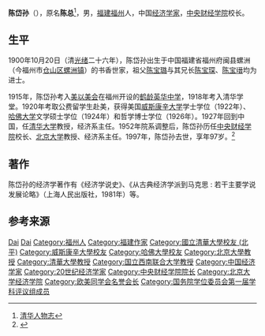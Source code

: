 {{Infobox person
|name=陈岱孙
|image=
|sex=男
|birth_date=1900年10月20日
|birth_place={{QING}}[[福建省|福建省]][[福州府|福州府]]闽县螺洲
|death_date={{death date and age |1997|7|27|1900|10|20|}}
|death_place={{PRC}}[[北京|北京]]
|nationality={{PRC}}
|occupation=[[经济学家|经济学家]]
|educate=[[威斯康辛大学|威斯康辛大学]]学士学位<br>[[哈佛大学|哈佛大学]]文学硕士学位<br>[[哈佛大学|哈佛大学]]哲学博士学位
|past=[[清华大学|清华大学]]教授及经济系主任<br>[[中央财经学院|中央财经学院]]校长<br>[[北京大学|北京大学]]教授、经济系主任
|work=《经济学说史》<br>《从古典经济学派到马克思: 若干主要学说发展论略》
|spouse=终生未婚
|relatives=祖父：[[陈宝璐|陈宝璐]]<br>祖父兄长：[[陈宝琛|陈宝琛]]<br>祖父兄长：[[陈宝瑨|陈宝瑨]]
}}

'''陈岱孙'''（{{bd|1900年|10月20日|1997年|7月27日}}），原名'''陈总'''<ref>[ftp://52jyw.com/电子图书/035/K/A2004921.pdf 清华人物志]</ref>，男，[[福建|福建]][[福州|福州]]人，中国[[经济学家|经济学家]]，[[中央财经学院|中央财经学院]]校长。

== 生平 ==
1900年10月20日（清[[光绪|光绪]]二十六年），陈岱孙出生于中国福建省福州府闽县螺洲（今福州市[[仓山区|仓山区]][[螺洲镇|螺洲镇]]）的书香世家，祖父[[陈宝璐|陈宝璐]]与其兄长[[陈宝琛|陈宝琛]]、[[陈宝瑨|陈宝瑨]]均为进士。

1915年，陈岱孙考入[[美以美会|美以美会]]在福州开设的[[鹤龄英华中学|鹤龄英华中学]]，1918年考入清华学堂。1920年考取公费留学生赴美，获得美国[[威斯康辛大学|威斯康辛大学]]学士学位（1922年）、[[哈佛大学|哈佛大学]]文学硕士学位（1924年）和哲学博士学位（1926年）。1927年回到中国，任[[清华大学|清华大学]]教授，经济系主任。1952年院系调整后，陈岱孙历任[[中央财经学院|中央财经学院]]校长、[[北京大学|北京大学]]教授、经济系主任。1997年，陈岱孙去世，享年97岁。<ref>{{Cite web |url=http://econ.pku.edu.cn/displaynews.php?id=100739# |title=岱岳长青，师风永存 |access-date=2016-05-31 |archive-url=https://web.archive.org/web/20160701091052/http://econ.pku.edu.cn/displaynews.php?id=100739# |archive-date=2016-07-01 |dead-url=yes }}</ref>

== 著作 ==
陈岱孙的经济学著作有《经济学说史》、《从古典经济学派到马克思 : 若干主要学说发展论略》（上海人民出版社，1981年）等。

== 参考来源 ==
{{reflist}}

{{国务院学位委员会第一届学科评议组/经济学}}
{{Navboxes
| title  = 陈岱孙在[[欧美同学会|欧美同学会]]的职务
| list1  =
{{欧美同学会第一届理事会}}
{{欧美同学会第二届理事会}}
}}

{{Authority control}}
{{DEFAULTSORT:Chen陈}}
[[Category:陳姓|Dai]]
[[Category:螺江陳氏|Dai]]
[[Category:福州人|Category:福州人]]
[[Category:福建作家|Category:福建作家]]
[[Category:國立清華大學校友_(北平)|Category:國立清華大學校友 (北平)]]
[[Category:威斯康辛大學校友|Category:威斯康辛大學校友]]
[[Category:哈佛大學校友|Category:哈佛大學校友]]
[[Category:北京大學教授|Category:北京大學教授]]
[[Category:清華大學教授|Category:清華大學教授]]
[[Category:国立西南联合大学教授|Category:国立西南联合大学教授]]
[[Category:中国经济学家|Category:中国经济学家]]
[[Category:20世纪经济学家|Category:20世纪经济学家]]
[[Category:中央财经学院院长|Category:中央财经学院院长]]
[[Category:北京大学经济学院|Category:北京大学经济学院]]
[[Category:欧美同学会名誉会长|Category:欧美同学会名誉会长]]
[[Category:国务院学位委员会第一届学科评议组成员|Category:国务院学位委员会第一届学科评议组成员]]